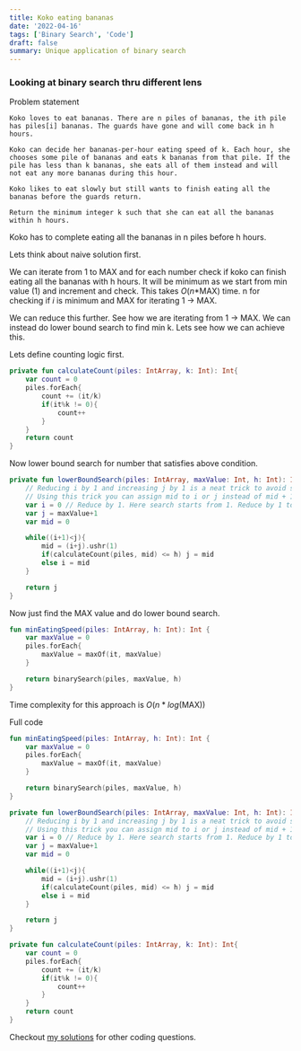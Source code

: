 ```yaml
---
title: Koko eating bananas
date: '2022-04-16'
tags: ['Binary Search', 'Code']
draft: false
summary: Unique application of binary search
---
```


### Looking at binary search thru different lens

Problem statement

```
Koko loves to eat bananas. There are n piles of bananas, the ith pile has piles[i] bananas. The guards have gone and will come back in h hours.

Koko can decide her bananas-per-hour eating speed of k. Each hour, she chooses some pile of bananas and eats k bananas from that pile. If the pile has less than k bananas, she eats all of them instead and will not eat any more bananas during this hour.

Koko likes to eat slowly but still wants to finish eating all the bananas before the guards return.

Return the minimum integer k such that she can eat all the bananas within h hours.
```

Koko has to complete eating all the bananas in n piles before h hours.

Lets think about naive solution first.

We can iterate from 1 to MAX and for each number check if koko can finish eating all the bananas with h hours.
It will be minimum as we start from min value (1) and increment and check.
This takes $O(n*$MAX$)$ time. n for checking if $i$ is minimum and MAX for iterating 1 $\rightarrow$ MAX.

We can reduce this further.
See how we are iterating from 1 $\rightarrow$ MAX. We can instead do lower bound search to find min k.
Lets see how we can achieve this.

Lets define counting logic first.

```kotlin
private fun calculateCount(piles: IntArray, k: Int): Int{
    var count = 0
    piles.forEach{
        count += (it/k)
        if(it%k != 0){
            count++
        }
    }
    return count
}
```

Now lower bound search for number that satisfies above condition.

```kotlin {9}
private fun lowerBoundSearch(piles: IntArray, maxValue: Int, h: Int): Int{
    // Reducing i by 1 and increasing j by 1 is a neat trick to avoid same mid.
    // Using this trick you can assign mid to i or j instead of mid + 1 or mid - 1
    var i = 0 // Reduce by 1. Here search starts from 1. Reduce by 1 to 0
    var j = maxValue+1
    var mid = 0

    while((i+1)<j){
        mid = (i+j).ushr(1)
        if(calculateCount(piles, mid) <= h) j = mid
        else i = mid
    }

    return j
}
```

Now just find the MAX value and do lower bound search.

```kotlin
fun minEatingSpeed(piles: IntArray, h: Int): Int {
    var maxValue = 0
    piles.forEach{
        maxValue = maxOf(it, maxValue)
    }

    return binarySearch(piles, maxValue, h)
}
```

Time complexity for this approach is $O(n*log($MAX$))$

Full code

```kotlin:Solution.kt
fun minEatingSpeed(piles: IntArray, h: Int): Int {
    var maxValue = 0
    piles.forEach{
        maxValue = maxOf(it, maxValue)
    }

    return binarySearch(piles, maxValue, h)
}

private fun lowerBoundSearch(piles: IntArray, maxValue: Int, h: Int): Int{
    // Reducing i by 1 and increasing j by 1 is a neat trick to avoid same mid.
    // Using this trick you can assign mid to i or j instead of mid + 1 or mid - 1
    var i = 0 // Reduce by 1. Here search starts from 1. Reduce by 1 to 0
    var j = maxValue+1
    var mid = 0

    while((i+1)<j){
        mid = (i+j).ushr(1)
        if(calculateCount(piles, mid) <= h) j = mid
        else i = mid
    }

    return j
}

private fun calculateCount(piles: IntArray, k: Int): Int{
    var count = 0
    piles.forEach{
        count += (it/k)
        if(it%k != 0){
            count++
        }
    }
    return count
}
```

Checkout [my solutions](https://github.com/ViaTriumph/Coding) for other coding questions.
